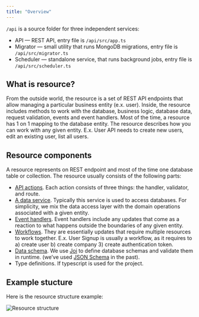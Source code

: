 ```yaml
---
title: "Overview"
---
```


`/api` is a source folder for three independent services:
- API — REST API, entry file is `/api/src/app.ts`
- Migrator — small utility that runs MongoDB migrations, entry file is `/api/src/migrator.ts`
- Scheduler — standalone service, that runs background jobs, entry file is `/api/src/scheduler.ts`


## What is resource?

From the outside world, the resource is a set of REST API endpoints that allow managing a particular business entity (e.x. user). Inside, the resource includes methods to work with the database, business logic, database data, request validation, events and event handlers. Most of the time, a resource has 1 on 1 mapping to the database entity. The resource describes how you can work with any given entity. E.x. User API needs to create new users, edit an existing user, list all users.

## Resource components

A resource represents on REST endpoint and most of the time one database table or collection. The resource usually consists of the following parts:
- [API actions](./api-action). Each action consists of three things: the handler, validator, and route.
- [A data service](./data-service). Typically this service is used to access databases. For simplicity, we mix the data access layer with the domain operations associated with a given entity.
- [Event handlers](./event-handler). Event handlers include any updates that come as a reaction to what happens outside the boundaries of any given entity.
- [Workflows](./workflow). They are essentially updates that require multiple resources to work together. E.x. User Signup is usually a workflow, as it requires to a) create user b) create company 3) create authentication token.
- [Data schema](./data-schema). We use [Joi](https://joi.dev/api/?v=17.6.0) to define database schemas and validate them in runtime. (we’ve used [JSON Schema](https://json-schema.org/) in the past).
- Type definitions. If typescript is used for the project.

## Example stucture

Here is the resource structure example:

![Resource structure](/images/api-resource-structure.png)